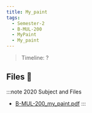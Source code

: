 ```yaml
---
title: My_paint
tags:
  - Semester-2
  - B-MUL-200
  - MyPaint
  - My_paint
---
```

> Timeline: ?


## Files 📂

:::note 2020 Subject and Files
- [B-MUL-200_my_paint.pdf](https://github.com/Studio-17/Epitech-Subjects/raw/main/Semester-2/B-MUL-200/MyPaint/My_paint/B-MUL-200_my_paint.pdf)
:::

